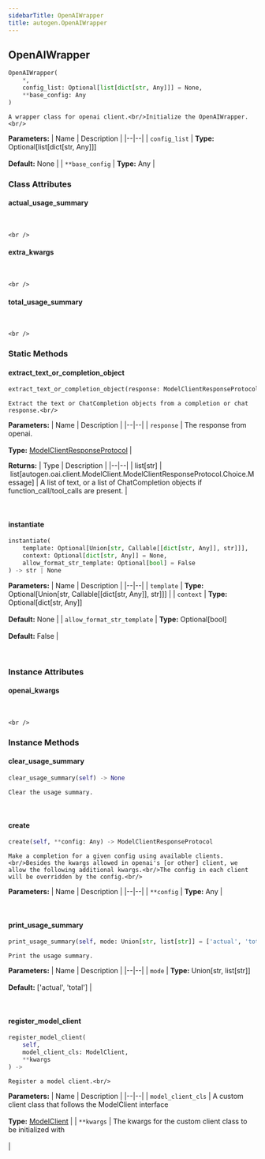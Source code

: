 ```yaml
---
sidebarTitle: OpenAIWrapper
title: autogen.OpenAIWrapper
---
```

<h2 id="autogen.OpenAIWrapper" class="doc doc-heading">
    <code class="doc-symbol doc-symbol-heading doc-symbol-class"></code>
    <span class="doc doc-object-name doc-class-name">OpenAIWrapper</span>
</h2>

```python
OpenAIWrapper(
    *,
    config_list: Optional[list[dict[str, Any]]] = None,
    **base_config: Any
)
```

    A wrapper class for openai client.<br/>Initialize the OpenAIWrapper.<br/>

<b>Parameters:</b>
| Name | Description |
|--|--|
| `config_list` | **Type:** Optional[list[dict[str, Any]]]<br/><br/>**Default:** None |
| `**base_config` | **Type:** Any |

### Class Attributes

<code class="doc-symbol doc-symbol-heading doc-symbol-attribute"></code>
#### actual_usage_summary
<br />

    <br />

<code class="doc-symbol doc-symbol-heading doc-symbol-attribute"></code>
#### extra_kwargs
<br />

    <br />

<code class="doc-symbol doc-symbol-heading doc-symbol-attribute"></code>
#### total_usage_summary
<br />

    <br />

### Static Methods

<code class="doc-symbol doc-symbol-heading doc-symbol-method"></code>
#### extract_text_or_completion_object

```python
extract_text_or_completion_object(response: ModelClientResponseProtocol) -> list[str] | list[Message]
```

    Extract the text or ChatCompletion objects from a completion or chat response.<br/>

<b>Parameters:</b>
| Name | Description |
|--|--|
| `response` | The response from openai.<br/><br/>**Type:** [ModelClientResponseProtocol](/docs/api-reference/autogen/ModelClient/ModelClientResponseProtocol) |

<b>Returns:</b>
| Type | Description |
|--|--|
| list[str] \| list[autogen.oai.client.ModelClient.ModelClientResponseProtocol.Choice.Message] | A list of text, or a list of ChatCompletion objects if function_call/tool_calls are present. |

<br />

<code class="doc-symbol doc-symbol-heading doc-symbol-method"></code>
#### instantiate

```python
instantiate(
    template: Optional[Union[str, Callable[[dict[str, Any]], str]]],
    context: Optional[dict[str, Any]] = None,
    allow_format_str_template: Optional[bool] = False
) -> str | None
```

    

<b>Parameters:</b>
| Name | Description |
|--|--|
| `template` | **Type:** Optional[Union[str, Callable[[dict[str, Any]], str]]] |
| `context` | **Type:** Optional[dict[str, Any]]<br/><br/>**Default:** None |
| `allow_format_str_template` | **Type:** Optional[bool]<br/><br/>**Default:** False |

<br />

### Instance Attributes

<code class="doc-symbol doc-symbol-heading doc-symbol-attribute"></code>
#### openai_kwargs
<br />

    <br />

### Instance Methods

<code class="doc-symbol doc-symbol-heading doc-symbol-method"></code>
#### clear_usage_summary

```python
clear_usage_summary(self) -> None
```

    Clear the usage summary.

<br />

<code class="doc-symbol doc-symbol-heading doc-symbol-method"></code>
#### create

```python
create(self, **config: Any) -> ModelClientResponseProtocol
```

    Make a completion for a given config using available clients.<br/>Besides the kwargs allowed in openai's [or other] client, we allow the following additional kwargs.<br/>The config in each client will be overridden by the config.<br/>

<b>Parameters:</b>
| Name | Description |
|--|--|
| `**config` | **Type:** Any |

<br />

<code class="doc-symbol doc-symbol-heading doc-symbol-method"></code>
#### print_usage_summary

```python
print_usage_summary(self, mode: Union[str, list[str]] = ['actual', 'total']) -> None
```

    Print the usage summary.

<b>Parameters:</b>
| Name | Description |
|--|--|
| `mode` | **Type:** Union[str, list[str]]<br/><br/>**Default:** ['actual', 'total'] |

<br />

<code class="doc-symbol doc-symbol-heading doc-symbol-method"></code>
#### register_model_client

```python
register_model_client(
    self,
    model_client_cls: ModelClient,
    **kwargs
) -> 
```

    Register a model client.<br/>

<b>Parameters:</b>
| Name | Description |
|--|--|
| `model_client_cls` | A custom client class that follows the ModelClient interface<br/><br/>**Type:** [ModelClient](/docs/api-reference/autogen/ModelClient) |
| `**kwargs` | The kwargs for the custom client class to be initialized with<br/><br/> |

<br />